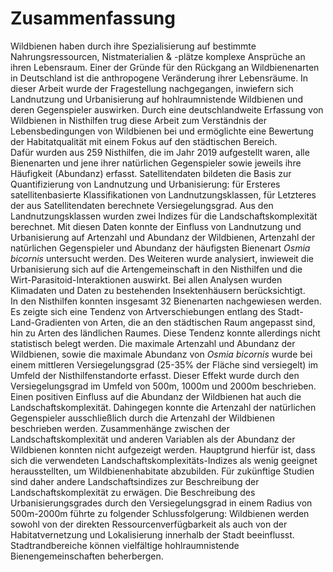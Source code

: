 # Zusammenfassung {-}
<!-- In dieser Arbeit wird die Artenzusammensetzung der Bienen in Nisthilfen entlang eines Stadt-Land-Gradienten untersucht. Anhand der Analyse von Artenzusammensetzung und Parasitierung soll die Habitatqualität im Siedlungsbereich bewertet werden. Die für diese Arbeit analysierten Nishilfen sind Teil des Projekt "Schulinsektenhaus". -->
Wildbienen haben durch ihre Spezialisierung auf bestimmte Nahrungsressourcen, Nistmaterialien & -plätze komplexe Ansprüche an ihren Lebensraum. Einer der Gründe für den Rückgang an Wildbienenarten in Deutschland ist die anthropogene Veränderung ihrer Lebensräume. In dieser Arbeit wurde der Fragestellung nachgegangen, inwiefern sich Landnutzung und Urbanisierung auf hohlraumnistende Wildbienen und deren Gegenspieler auswirken. Durch eine deutschlandweite Erfassung von Wildbienen in Nisthilfen trug diese Arbeit zum Verständnis der Lebensbedingungen von Wildbienen bei und ermöglichte eine Bewertung der Habitatqualität mit einem Fokus auf den städtischen Bereich.      
Dafür wurden aus 259 Nisthilfen, die im Jahr 2019 aufgestellt waren, alle Bienenarten und jene ihrer natürlichen Gegenspieler sowie jeweils ihre Häufigkeit (Abundanz) erfasst. 
Satellitendaten bildeten die Basis zur Quantifizierung von Landnutzung und Urbanisierung: für Ersteres satellitenbasierte Klassifikationen von Landnutzungsklassen, für Letzteres der aus Satellitendaten berechnete Versiegelungsgrad. Aus den Landnutzungsklassen wurden zwei Indizes für die Landschaftskomplexität berechnet.
Mit diesen Daten konnte der Einfluss von Landnutzung und Urbanisierung auf Artenzahl und Abundanz der Wildbienen, Artenzahl der natürlichen Gegenspieler und Abundanz der häufigsten Bienenart *Osmia bicornis* untersucht werden. Des Weiteren wurde analysiert, inwieweit die Urbanisierung sich auf die Artengemeinschaft in den Nisthilfen und die Wirt-Parasitoid-Interaktionen auswirkt. Bei allen Analysen wurden Klimadaten und Daten zu bestehenden Insektenhäusern berücksichtigt.  
In den Nisthilfen konnten insgesamt 32 Bienenarten nachgewiesen werden. Es zeigte sich eine Tendenz von Artverschiebungen entlang des Stadt-Land-Gradienten von Arten, die an den städtischen Raum angepasst sind, hin zu Arten des ländlichen Raumes. Diese Tendenz konnte allerdings nicht statistisch belegt werden.
Die maximale Artenzahl und Abundanz der Wildbienen, sowie die maximale Abundanz von *Osmia bicornis* wurde bei einem mittleren Versiegelungsgrad (25-35% der Fläche sind versiegelt) im Umfeld der Nisthilfenstandorte erfasst.
Dieser Effekt wurde durch den Versiegelungsgrad im Umfeld von 500m, 1000m und 2000m beschrieben. 
Einen positiven Einfluss auf die Abundanz der Wildbienen hat auch die Landschaftskomplexität.
Dahingegen konnte die Artenzahl der natürlichen Gegenspieler ausschließlich durch die Artenzahl der Wildbienen beschrieben werden. 
Zusammenhänge zwischen der Landschaftskomplexität und anderen Variablen als der Abundanz der Wildbienen konnten nicht aufgezeigt werden. Hauptgrund hierfür ist, dass sich die verwendeten Landschaftskomplexitäts-Indizes als wenig geeignet herausstellten, um Wildbienenhabitate abzubilden. Für zukünftige Studien sind daher andere Landschaftsindizes zur Beschreibung der Landschaftskomplexität zu erwägen.
Die Beschreibung des Urbanisierungsgrades durch den Versiegelungsgrad in einem Radius von 500m-2000m führte zu folgender Schlussfolgerung: Wildbienen werden sowohl von der direkten Ressourcenverfügbarkeit als auch von der Habitatvernetzung und Lokalisierung innerhalb der Stadt beeinflusst. Stadtrandbereiche können vielfältige hohlraumnistende Bienengemeinschaften beherbergen.


